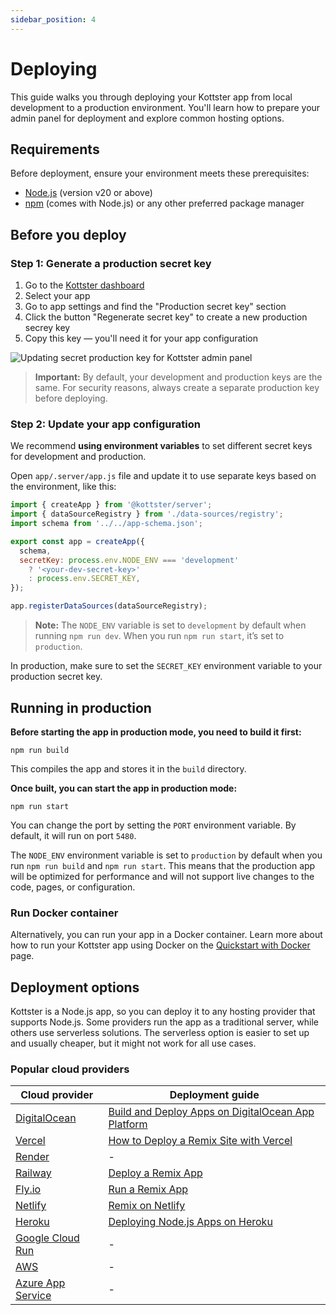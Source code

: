 ```yaml
---
sidebar_position: 4
---
```


# Deploying

This guide walks you through deploying your Kottster app from local development to a production environment. You'll learn how to prepare your admin panel for deployment and explore common hosting options.


## Requirements

Before deployment, ensure your environment meets these prerequisites:

- [Node.js](https://nodejs.org/en) (version v20 or above)
- [npm](https://www.npmjs.com/get-npm) (comes with Node.js) or any other preferred package manager

## Before you deploy

### Step 1: Generate a production secret key

1. Go to the [Kottster dashboard](https://web.kottster.app/)
2. Select your app
3. Go to app settings and find the "Production secret key" section
4. Click the button "Regenerate secret key" to create a new production secrey key
5. Copy this key — you'll need it for your app configuration

![Updating secret production key for Kottster admin panel](updating-secret-production-key.png)

> **Important:** By default, your development and production keys are the same. For security reasons, always create a separate production key before deploying.

### Step 2: Update your app configuration

We recommend **using environment variables** to set different secret keys for development and production.

Open `app/.server/app.js` file and update it to use separate keys based on the environment, like this:

```javascript
import { createApp } from '@kottster/server';
import { dataSourceRegistry } from './data-sources/registry';
import schema from '../../app-schema.json';

export const app = createApp({
  schema,
  secretKey: process.env.NODE_ENV === 'development' 
    ? '<your-dev-secret-key>' 
    : process.env.SECRET_KEY,
});

app.registerDataSources(dataSourceRegistry);
```

> **Note:** The `NODE_ENV` variable is set to `development` by default when running `npm run dev`. When you run `npm run start`, it’s set to `production`.

In production, make sure to set the `SECRET_KEY` environment variable to your production secret key.

## Running in production

**Before starting the app in production mode, you need to build it first:**

```
npm run build
```

This compiles the app and stores it in the `build` directory. 

**Once built, you can start the app in production mode:**

```
npm run start
```

You can change the port by setting the `PORT` environment variable. By default, it will run on port `5480`.

The `NODE_ENV` environment variable is set to `production` by default when you run `npm run build` and `npm run start`. This means that the production app will be optimized for performance and will not support live changes to the code, pages, or configuration.

### Run Docker container

Alternatively, you can run your app in a Docker container. Learn more about how to run your Kottster app using Docker on the [Quickstart with Docker](/quickstart-docker) page.

## Deployment options

Kottster is a Node.js app, so you can deploy it to any hosting provider that supports Node.js. Some providers run the app as a traditional server, while others use serverless solutions. The serverless option is easier to set up and usually cheaper, but it might not work for all use cases.

### Popular cloud providers

<table style={{ width: '100%', tableLayout: 'fixed' }}>
  <thead>
    <tr>
      <th>Cloud provider</th>
      <th>Deployment guide</th>
    </tr>
  </thead>
  <tbody>
    <tr>
      <td><a href="https://digitalocean.com" rel="nofollow" target="_blank">DigitalOcean</a></td>
      <td><a href="https://www.digitalocean.com/community/tutorials/deploy-apps-with-custom-domain#what-is-digitalocean-app-platform" rel="nofollow" target="_blank">Build and Deploy Apps on DigitalOcean App Platform</a></td>
    </tr>
    <tr>
      <td><a href="https://vercel.com" rel="nofollow" target="_blank">Vercel</a></td>
      <td><a href="https://vercel.com/guides/deploying-remix-with-vercel" rel="nofollow" target="_blank">How to Deploy a Remix Site with Vercel</a></td>
    </tr>
    <tr>
      <td><a href="https://render.com" rel="nofollow" target="_blank">Render</a></td>
      <td>-</td>
    </tr>
    <tr>
      <td><a href="https://railway.app" rel="nofollow" target="_blank">Railway</a></td>
      <td><a href="https://docs.railway.com/guides/remix#deploy-the-remix-app-to-railway" rel="nofollow" target="_blank">Deploy a Remix App</a></td>
    </tr>
    <tr>
      <td><a href="https://fly.io" rel="nofollow" target="_blank">Fly.io</a></td>
      <td><a href="https://fly.io/docs/js/frameworks/remix/#deploy-a-remix-app" rel="nofollow" target="_blank">Run a Remix App</a></td>
    </tr>
    <tr>
      <td><a href="https://netlify.com" rel="nofollow" target="_blank">Netlify</a></td>
      <td><a href="https://docs.netlify.com/frameworks/remix/#manual-configuration" rel="nofollow" target="_blank">Remix on Netlify</a></td>
    </tr>
    <tr>
      <td><a href="https://heroku.com" rel="nofollow" target="_blank">Heroku</a></td>
      <td><a href="https://devcenter.heroku.com/articles/deploying-nodejs" rel="nofollow" target="_blank">Deploying Node.js Apps on Heroku</a></td>
    </tr>
    <tr>
      <td><a href="https://cloud.google.com/run" rel="nofollow" target="_blank">Google Cloud Run</a></td>
      <td>-</td>
    </tr>
    <tr>
      <td><a href="https://aws.amazon.com" rel="nofollow" target="_blank">AWS</a></td>
      <td>-</td>
    </tr>
    <tr>
      <td><a href="https://azure.microsoft.com" rel="nofollow" target="_blank">Azure App Service</a></td>
      <td>-</td>
    </tr>
  </tbody>
</table>

